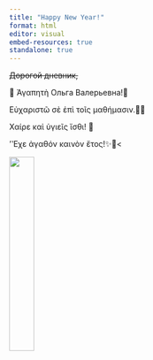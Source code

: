 ```yaml
---
title: "Happy New Year!"
format: html
editor: visual
embed-resources: true
standalone: true
---
```


::: {layout-ncol="2"}
~~Дорогой дневник,~~

💌 Ἀγαπητὴ Ольга Валерьевна!💌

Eὐχαριστῶ σὲ ἐπὶ τοῖς μαθήμασιν.📖📜

Χαίρε καὶ ὑγιεῖς ἴσθι! 🔖

’ʹΕχε ἀγαθόν καινὸν ἔτος!✨🥰\<

![](https://i.pinimg.com/736x/6b/c0/8e/6bc08e82a3afb52ca28d7dc506020646.jpg){width="30%"}
:::
